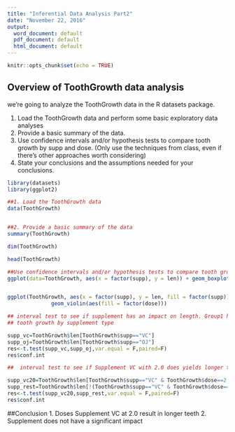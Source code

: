 ---
title: "Inferential Data Analysis Part2"
date: "November 22, 2016"
output:
  word_document: default
  pdf_document: default
  html_document: default
---

```{r setup, include=FALSE}
knitr::opts_chunk$set(echo = TRUE)
```

## Overview of ToothGrowth data analysis

we're going to analyze the ToothGrowth data in the R datasets package.

1. Load the ToothGrowth data and perform some basic exploratory data analyses
2. Provide a basic summary of the data.
3. Use confidence intervals and/or hypothesis tests to compare tooth growth by supp and dose. (Only use the techniques from class, even if there's other approaches worth considering)
4. State your conclusions and the assumptions needed for your conclusions.



```{r ToothGrowth, echo=TRUE}
library(datasets)
library(ggplot2)

##1. Load the ToothGrowth data
data(ToothGrowth)


##2. Provide a basic summary of the data
summary(ToothGrowth)

dim(ToothGrowth)

head(ToothGrowth)

##Use confidence intervals and/or hypothesis tests to compare tooth growth by supp and dose.
ggplot(data=ToothGrowth, aes(x = factor(supp), y = len)) + geom_boxplot(aes(fill=factor(dose)))


ggplot(ToothGrowth, aes(x = factor(supp), y = len, fill = factor(supp))) + geom_violin(col = "yellow", size = 1) +
              geom_violin(aes(fill = factor(dose)))

## interval test to see if supplement has an impact on length. Group1 has data for VC and Group2 has lentth for OJ
## tooth growth by supplement type

supp_vc=ToothGrowth$len[ToothGrowth$supp=="VC"]
supp_oj=ToothGrowth$len[ToothGrowth$supp=="OJ"]
res<-t.test(supp_vc,supp_oj,var.equal = F,paired=F)
res$conf.int

##  interval test to see if Supplement VC with 2.0 does yields longer teeth. 

supp_vc20=ToothGrowth$len[ToothGrowth$supp=="VC" & ToothGrowth$dose==2.0]
supp_rest=ToothGrowth$len[!(ToothGrowth$supp=="VC" & ToothGrowth$dose==1.0)]
res<-t.test(supp_vc20,supp_rest,var.equal = F,paired=F)
res$conf.int


```

##Conclusion
1. Doses Supplement VC at 2.0 result in longer teeth
2. Supplement does not have a significant impact

